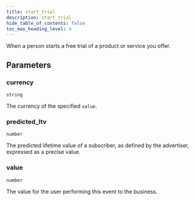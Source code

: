 ```yaml
---
title: start_trial
description: start_trial
hide_table_of_contents: false
toc_max_heading_level: 4
---
```


<NpmLink name="facebook" />

When a person starts a free trial of a product or service you offer.

## Parameters

### currency

<Property /> `string`

The currency of the specified `value`.

### predicted_ltv

<Property /> `number`

The predicted lifetime value of a subscriber, as defined by the advertiser, expressed as a precise value.

### value

<Property /> `number`

The value for the user performing this event to the business.
